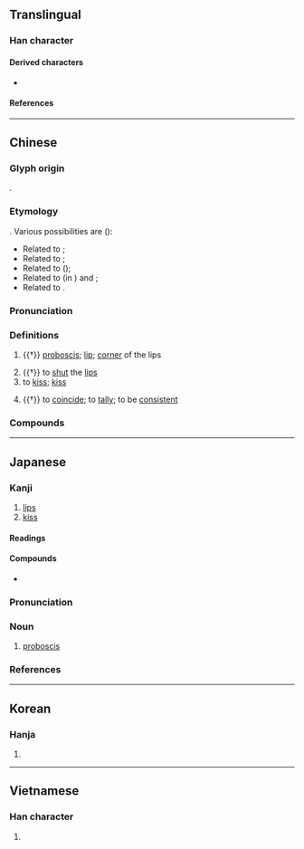 {{character info}}
==Translingual==

===Han character===
{{Han char|rn=30|rad=口|as=04|sn=7|four=67020|canj=RPHH|ids=⿰口勿}}

====Derived characters====
* {{l|mul|[[𣵓]], [[𪷡]], [[𪡕]], [[𦮶]], [[𥁴]], [[𬠉]]}}

====References====
{{Han ref|kx=0179.150|dkj=03375|dj=0397.090|hdz=10593.010|uh=543B}}

----

==Chinese==
{{zh-forms|alt=𦝮,脗}}

===Glyph origin===
{{Han etym}}
{{Han compound|口|勿|ls=psc|c1=s|c2=p}}.

===Etymology===
{{unk|zh}}. Various possibilities are ({{zh-ref|Schuessler, 2007}}):
* Related to {{och-l|門|door}};
* Related to {{cog|lus|hmûi||lips; upper lip}};
* Related to {{cog|mkh-vie-pro|*c-ɓuːj(ʔ)||lip}} ({{cog|vi|môi}});
* Related to {{cog|my|မုတ်||mouth}} (in {{m|my|မုတ်ဆိတ်||beard}}) and {{m|my|မှုတ်||to blow with mouth}};
* Related to {{cog|km|មាត់||mouth, lip}}.

===Pronunciation===
{{zh-pron
|m=wěn
|c=man5
|h=pfs=vún
|md=ūng
|mn=qz:mńg/bún
|mn_note=Quanzhou: mńg - vernacular; bún - literary
|mn-t=bhug4/mug4
|w=3min,3ven
|w_note=3min - vernacular (e.g. {{zh-l|*吻縫}}); 3ven - literary
|mc=y
|oc=y
|ma=Zh-wen.ogg
|cat=n,v
}}

===Definitions===
{{zh-hanzi}}

# {{†}} {{lb|zh|anatomy}} [[proboscis]]; [[lip]]; [[corner]] of the lips
#: {{zh-x|吻合|to tally [lit. lips close]}}
# {{†}} to [[shut]] the [[lip]]s
# to [[kiss]]; [[kiss]] {{zh-mw|c:啖}}
#: {{zh-x|《再 吻 我 吧》|"Won't You '''Kiss''' Me Again" [song name]|C-LIT}}
# {{†}} to [[coincide]]; to [[tally]]; to be [[consistent]]

===Compounds===
{{zh-der|口吻|口吻生花|圓吻鯝|吻合|喉吻|接吻|接吻病|搖吻鼓舌|礪吻磨距|脣吻|親吻|身寄虎吻|鉤吻|長吻魚|飛吻|鴟吻|鴟目虎吻|黃吻|齒吻|斜帶吻棘魨}}

{{zh-cat|Intermediate}}

----

==Japanese==

===Kanji===
{{ja-kanji|grade=n|rs=口04}}

# [[lips]]
# [[kiss]]

====Readings====
{{ja-readings
|goon=もん
|kanon=ぶん
|kanyoon=ふん
|kun=くちさき-
}}

====Compounds====
* {{ja-r|接吻|せっぷん|gloss=[[kiss]]}}

{{wikipedia|lang=ja}}
{{ja-kanjitab|ふん|yomi=kanyoon}}

===Pronunciation===
{{ja-pron|yomi=kanyoon|ふん|acc=1|acc_ref=DJR}}

===Noun===
{{ja-noun|ふん}}

# {{lb|ja|anatomy|sort=ふん}} [[proboscis]]

===References===
<references/>

----

==Korean==

===Hanja===
{{ko-hanja|hangeul=[[문]]|rv=mun|mr=mun}}

# {{rfdef|ko|sort=口04}}

----

==Vietnamese==

===Han character===
{{vi-readings|reading=[[vẫn]], [[vặt]], [[vẩn]]|rs=口04}}

# {{rfdef|vi|sort=口04}}